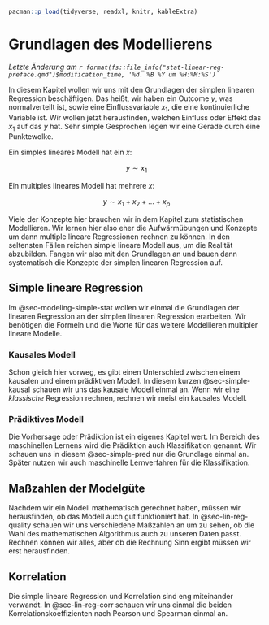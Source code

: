 ```r
pacman::p_load(tidyverse, readxl, knitr, kableExtra)
```

# Grundlagen des Modellierens {#sec-modeling-simple-stat}

*Letzte Änderung am `r format(fs::file_info("stat-linear-reg-preface.qmd")$modification_time, '%d. %B %Y um %H:%M:%S')`*

In diesem Kapitel wollen wir uns mit den Grundlagen der simplen linearen Regression beschäftigen. Das heißt, wir haben ein Outcome $y$, was normalverteilt ist, sowie eine Einflussvariable $x_1$, die eine kontinuierliche Variable ist. Wir wollen jetzt herausfinden, welchen Einfluss oder Effekt das $x_1$ auf das $y$ hat. Sehr simple Gesprochen legen wir eine Gerade durch eine Punktewolke.

Ein simples lineares Modell hat ein $x$:

$$
y \sim x_1
$$

Ein multiples lineares Modell hat mehrere $x$:

$$
y \sim x_1 + x_2 + ... + x_p
$$

Viele der Konzepte hier brauchen wir in dem Kapitel zum statistischen Modellieren. Wir lernen hier also eher die Aufwärmübungen und Konzepte um dann multiple lineare Regressionen rechnen zu können. In den seltensten Fällen reichen simple lineare Modell aus, um die Realität abzubilden. Fangen wir also mit den Grundlagen an und bauen dann systematisch die Konzepte der simplen linearen Regression auf.

## Simple lineare Regression

Im @sec-modeling-simple-stat wollen wir einmal die Grundlagen der linearen Regression an der simplen linearen Regression erarbeiten. Wir benötigen die Formeln und die Worte für das weitere Modellieren multipler lineare Modelle.

### Kausales Modell

Schon gleich hier vorweg, es gibt einen Unterschied zwischen einem kausalen und einem prädiktiven Modell. In diesem kurzen @sec-simple-kausal schauen wir uns das kausale Modell einmal an. Wenn wir eine *klassische* Regression rechnen, rechnen wir meist ein kausales Modell.

### Prädiktives Modell

Die Vorhersage oder Prädiktion ist ein eigenes Kapitel wert. Im Bereich des maschinellen Lernens wird die Prädiktion auch Klassifikation genannt. Wir schauen uns in diesem @sec-simple-pred nur die Grundlage einmal an. Später nutzen wir auch maschinelle Lernverfahren für die Klassifikation.

## Maßzahlen der Modelgüte

Nachdem wir ein Modell mathematisch gerechnet haben, müssen wir herausfinden, ob das Modell auch gut funktioniert hat. In @sec-lin-reg-quality schauen wir uns verschiedene Maßzahlen an um zu sehen, ob die Wahl des mathematischen Algorithmus auch zu unseren Daten passt. Rechnen können wir alles, aber ob die Rechnung Sinn ergibt müssen wir erst herausfinden.

## Korrelation

Die simple lineare Regression und Korrelation sind eng miteinander verwandt. In @sec-lin-reg-corr schauen wir uns einmal die beiden Korrelationskoeffizienten nach Pearson und Spearman einmal an.
